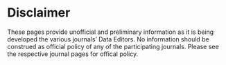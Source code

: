 # Disclaimer

These pages  provide <span class="footeremph">unofficial and preliminary</span> information as it is being developed the various journals' Data Editors.
No information should be construed as official policy of any of the participating journals. Please see the respective journal pages for offical policy.